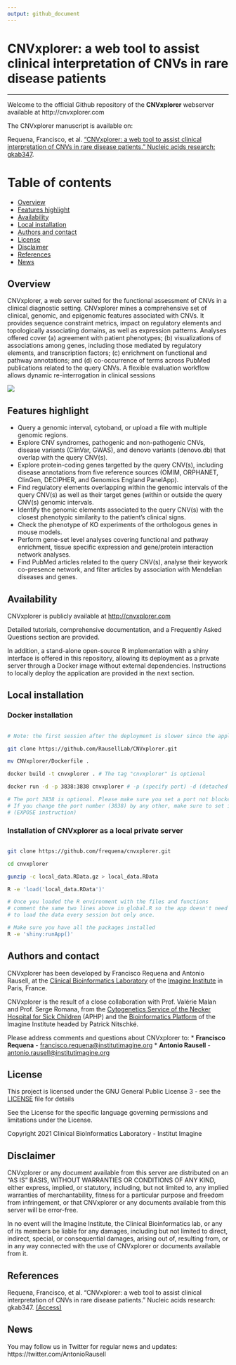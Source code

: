 ```yaml
---
output: github_document
---
```


# CNVxplorer: a web tool to assist clinical interpretation of CNVs in rare disease patients

----------------------------------------

Welcome to the official Github repository of the **CNVxplorer** webserver available at http://cnvxplorer.com

The CNVxplorer manuscript is available on:

Requena, Francisco, et al. ["CNVxplorer: a web tool to assist clinical interpretation of CNVs in rare disease patients." Nucleic acids research: gkab347](https://academic.oup.com/nar/article/49/W1/W93/6279834).


# Table of contents

  - [Overview](#Overview)
  - [Features highlight](#features-highlight)
  - [Availability](#Availability)
  - [Local installation](#local-installation)
  - [Authors and contact](#authors-and-contact)
  - [License](#License)
  - [Disclaimer](#Disclaimer)
  - [References](#References)
  - [News](#News)

## Overview

CNVxplorer, a web server suited for the functional assessment of CNVs in a clinical diagnostic setting. CNVxplorer mines a comprehensive set of clinical, genomic, and epigenomic features associated with CNVs. It provides sequence constraint metrics, impact on regulatory elements and topologically associating domains, as well as expression patterns. Analyses offered cover (a) agreement with patient phenotypes; (b) visualizations of associations among genes, including those mediated by regulatory elements, and transcription factors; (c) enrichment on functional and pathway annotations; and (d) co-occurrence of terms across PubMed publications related to the query CNVs. A flexible evaluation workflow allows dynamic re-interrogation in clinical sessions
<p align="center">

<img  src="https://github.com/RausellLab/CNVxplorer/blob/master/doc/Overview.svg">

</p>

## Features highlight

  - Query a genomic interval, cytoband, or upload a file with multiple
    genomic regions.
  - Explore CNV syndromes, pathogenic and non-pathogenic CNVs, disease
    variants (ClinVar, GWAS), and denovo variants (denovo.db) that
    overlap with the query CNV(s).
  - Explore protein-coding genes targetted by the query CNV(s), including
    disease annotations from five reference sources (OMIM, ORPHANET, 
    ClinGen, DECIPHER, and Genomics England PanelApp).
  - Find regulatory elements overlapping within the genomic intervals
    of the query CNV(s) as well as their target genes (within or outside
    the query CNV(s) genomic intervals.
  - Identify the genomic elements associated to the query CNV(s) with
    the closest phenotypic similarity to the patient's clinical signs.
  - Check the phenotype of KO experiments of the orthologous genes in mouse
    models.
  - Perform gene-set level analyses covering functional and pathway enrichment,
    tissue specific expression and gene/protein interaction network analyses.
  - Find PubMed articles related to the query CNV(s), analyse their keywork
    co-presence network, and filter articles by association
    with Mendelian diseases and genes.

## Availability

CNVxplorer is publicly available at <http://cnvxplorer.com>

Detailed tutorials, comprehensive documentation, and a Frequently Asked Questions section are provided.

In addition, a stand-alone open-source R implementation with a shiny interface is offered in this repository, allowing its deployment as a private server through a Docker image without external dependencies. Instructions to locally deploy the application are provided in the next section.

## Local installation

### Docker installation

``` bash

# Note: the first session after the deployment is slower since the application loads all the data required

git clone https://github.com/RausellLab/CNVxplorer.git

mv CNVxplorer/Dockerfile .

docker build -t cnvxplorer . # The tag "cnvxplorer" is optional

docker run -d -p 3838:3838 cnvxplorer # -p (specify port) -d (detached mode)

# The port 3838 is optional. Please make sure you set a port not blocked by firewalls.
# If you change the port number (3838) by any other, make sure to set it in the Dockerfile 
# (EXPOSE instruction)
```

### Installation of CNVxplorer as a local private server

``` bash

git clone https://github.com/frequena/cnvxplorer.git

cd cnvxplorer

gunzip -c local_data.RData.gz > local_data.RData

R -e 'load('local_data.RData')'

# Once you loaded the R environment with the files and functions
# comment the same two lines above in global.R so the app doesn't need
# to load the data every session but only once.

# Make sure you have all the packages installed
R -e 'shiny:runApp()'
```

## Authors and contact

CNVxplorer has been developed by Francisco Requena and Antonio Rausell, at the [Clinical Bioinformatics Laboratory](https://www.institutimagine.org/en/antonio-rausell-161) of the [Imagine Institute](https://www.institutimagine.org/en/) in Paris, France.

CNVxplorer is the result of a close collaboration with Prof. Valérie Malan and Prof. Serge Romana, from the [Cytogenetics Service of the Necker Hospital for Sick Children](http://hopital-necker.aphp.fr/histologie) (APHP) and the [Bioinformatics Platform](https://www.institutimagine.org/en/patrick-nitschke-201) of the Imagine Institute headed by Patrick Nitschké.

Please address comments and questions about CNVxplorer to:
* **Francisco Requena** - [francisco.requena@institutimagine.org](francisco.requena@institutimagine.org)
* **Antonio Rausell** -  [antonio.rausell@institutimagine.org](antonio.rausell@institutimagine.org)

## License

This project is licensed under the GNU General Public License 3 - see the [LICENSE](LICENSE) file for details

See the License for the specific language governing permissions and limitations under the License.

Copyright 2021 Clinical BioInformatics Laboratory - Institut Imagine

## Disclaimer

CNVxplorer or any document available from this server are distributed on an "AS IS" BASIS, WITHOUT WARRANTIES OR CONDITIONS OF ANY KIND, either express, implied, or statutory, including, but not limited to, any implied warranties of merchantability, fitness for a particular purpose and freedom from infringement, or that CNVxplorer or any documents available from this server will be error-free.

In no event will the Imagine Institute, the Clinical Bioinformatics lab, or any of its members be liable for any damages, including but not limited to direct, indirect, special, or consequential damages, arising out of, resulting from, or in any way connected with the use of CNVxplorer or documents available from it.

## References

Requena, Francisco, et al. "CNVxplorer: a web tool to assist clinical interpretation of CNVs in rare disease patients." Nucleic acids research: gkab347. [(Access)](https://academic.oup.com/nar/article/49/W1/W93/6279834)

## News 
You may follow us in Twitter for regular news and updates: https://twitter.com/AntonioRausell


